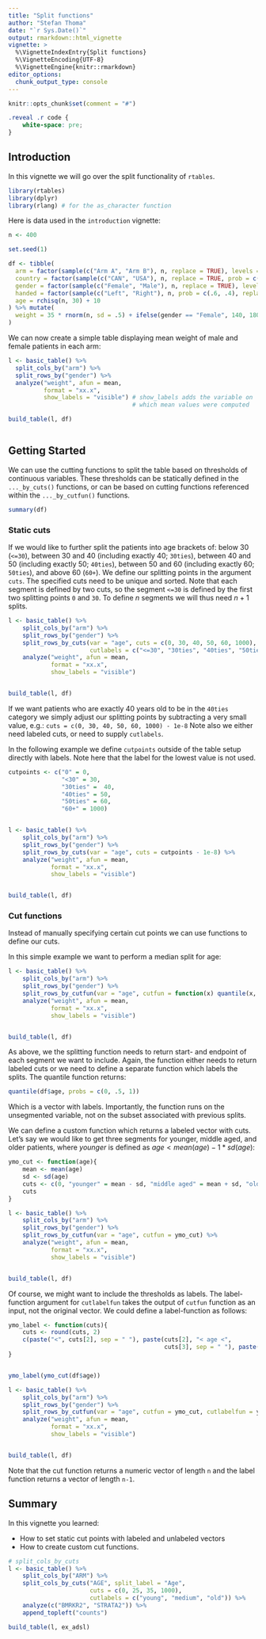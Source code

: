 ```yaml
---
title: "Split functions"
author: "Stefan Thoma"
date: "`r Sys.Date()`"
output: rmarkdown::html_vignette
vignette: >
  %\VignetteIndexEntry{Split functions}
  %\VignetteEncoding{UTF-8}
  %\VignetteEngine{knitr::rmarkdown}
editor_options: 
  chunk_output_type: console
---
```

<!-- see https://www.youtube.com/watch?v=1i6vOId2h4A at 24:30 -->




```r
knitr::opts_chunk$set(comment = "#")
```

```css
.reveal .r code {
    white-space: pre;
}
```

## Introduction

In this vignette we will go over the split functionality of `rtables`. 



```r
library(rtables)
library(dplyr)
library(rlang) # for the as_character function
```

Here is data used in the `introduction` vignette:

```r
n <- 400

set.seed(1)

df <- tibble(
  arm = factor(sample(c("Arm A", "Arm B"), n, replace = TRUE), levels = c("Arm A", "Arm B")),
  country = factor(sample(c("CAN", "USA"), n, replace = TRUE, prob = c(.55, .45)), levels = c("CAN", "USA")),
  gender = factor(sample(c("Female", "Male"), n, replace = TRUE), levels = c("Female", "Male")),
  handed = factor(sample(c("Left", "Right"), n, prob = c(.6, .4), replace = TRUE), levels = c("Left", "Right")),
  age = rchisq(n, 30) + 10
) %>% mutate(
  weight = 35 * rnorm(n, sd = .5) + ifelse(gender == "Female", 140, 180)
)
```

We can now create a simple table displaying mean weight of male and female patients in each arm: 
```r
l <- basic_table() %>%
  split_cols_by("arm") %>%
  split_rows_by("gender") %>%
  analyze("weight", afun = mean, 
          format = "xx.x", 
          show_labels = "visible") # show_labels adds the variable on
                                   # which mean values were computed 

build_table(l, df)



```

## Getting Started
We can use the cutting functions to split the table based on thresholds of continuous variables. 
These thresholds can be statically defined in the `..._by_cuts()` functions, or can be based on cutting functions referenced within the `..._by_cutfun()` functions.


```r
summary(df)
```

### Static cuts
If we would like to further split the patients into age brackets of: below 30 (`<=30`), between 30 and 40 (including exactly 40; `30ties`), between 40 and 50 (including exactly 50; `40ties`), between 50 and 60 (including exactly 60; `50ties`), and above 60 (`60+`). 
We define our splitting points in the argument `cuts`. 
The specified cuts need to be unique and sorted.
Note that each segment is defined by two cuts, so the segment `<=30` is defined by the first two splitting points `0` and `30`. 
To define $n$ segments we will thus need $n+1$ splits.


```r
l <- basic_table() %>%
    split_cols_by("arm") %>%
    split_rows_by("gender") %>% 
    split_rows_by_cuts(var = "age", cuts = c(0, 30, 40, 50, 60, 1000),
                       cutlabels = c("<=30", "30ties", "40ties", "50ties", "60+")) %>% 
    analyze("weight", afun = mean,
            format = "xx.x",
            show_labels = "visible")


build_table(l, df)
```


If we want patients who are exactly 40 years old to be in the `40ties` category we simply adjust our splitting points by subtracting a very small value, e.g.: 
`cuts = c(0, 30, 40, 50, 60, 1000) - 1e-8`
Note also we either need labeled cuts, or need to supply `cutlabels`.

In the following example we define `cutpoints` outside of the table setup directly with labels. 
Note here that the label for the lowest value is not used. 


```r
cutpoints <- c("0" = 0,
               "<30" = 30,
               "30ties" =  40,
               "40ties" = 50,
               "50ties" = 60,
               "60+" = 1000)


l <- basic_table() %>%
    split_cols_by("arm") %>%
    split_rows_by("gender") %>% 
    split_rows_by_cuts(var = "age", cuts = cutpoints - 1e-8) %>% 
    analyze("weight", afun = mean,
            format = "xx.x",
            show_labels = "visible")


build_table(l, df)
```


### Cut functions

Instead of manually specifying certain cut points we can use functions to define our cuts. 



In this simple example we want to perform a median split for age: 

```r
l <- basic_table() %>%
    split_cols_by("arm") %>%
    split_rows_by("gender") %>% 
    split_rows_by_cutfun(var = "age", cutfun = function(x) quantile(x, c(0, .5, 1))) %>% 
    analyze("weight", afun = mean,
            format = "xx.x",
            show_labels = "visible")


build_table(l, df)
```



As above, we the splitting function needs to return start- and endpoint of each segment we want to include. 
Again, the function either needs to return labeled cuts or we need to define a separate function which labels the splits. 
The quantile function returns: 
```r
quantile(df$age, probs = c(0, .5, 1))
```

Which is a vector with labels. 
Importantly, the function runs on the unsegmented variable, not on the subset associated with previous splits. 

We can define a custom function which returns a labeled vector with cuts. 
Let's say we would like to get three segments for younger, middle aged, and older patients, where *younger* is defined as $age < mean(age) - 1 *sd(age)$: 

```r
ymo_cut <- function(age){
    mean <- mean(age)
    sd <- sd(age)
    cuts <- c(0, "younger" = mean - sd, "middle aged" = mean + sd, "older" = max(age))
    cuts
}

l <- basic_table() %>%
    split_cols_by("arm") %>%
    split_rows_by("gender") %>% 
    split_rows_by_cutfun(var = "age", cutfun = ymo_cut) %>% 
    analyze("weight", afun = mean,
            format = "xx.x",
            show_labels = "visible")


build_table(l, df)
```

Of course, we might want to include the thresholds as labels.
The label-function argument for `cutlabelfun` takes the output of `cutfun` function as an input, not the original vector.
We could define a label-function as follows: 
```r

ymo_label <- function(cuts){
    cuts <- round(cuts, 2)
    c(paste("<", cuts[2], sep = " "), paste(cuts[2], "< age <", 
                                            cuts[3], sep = " "), paste(">", cuts[3], sep = " "))
}


ymo_label(ymo_cut(df$age))

l <- basic_table() %>%
    split_cols_by("arm") %>%
    split_rows_by("gender") %>% 
    split_rows_by_cutfun(var = "age", cutfun = ymo_cut, cutlabelfun = ymo_label) %>% 
    analyze("weight", afun = mean,
            format = "xx.x",
            show_labels = "visible")


build_table(l, df)
```

Note that the cut function returns a numeric vector of length `n` and the label function returns a vector of length `n-1`.



## Summary

In this vignette you learned:

* How to set static cut points with labeled and unlabeled vectors
* How to create custom cut functions. 







```r

# split_cols_by_cuts
l <- basic_table() %>%
    split_cols_by("ARM") %>%
    split_cols_by_cuts("AGE", split_label = "Age",
                       cuts = c(0, 25, 35, 1000),
                       cutlabels = c("young", "medium", "old")) %>%
    analyze(c("BMRKR2", "STRATA2")) %>%
    append_topleft("counts")

build_table(l, ex_adsl)
```






